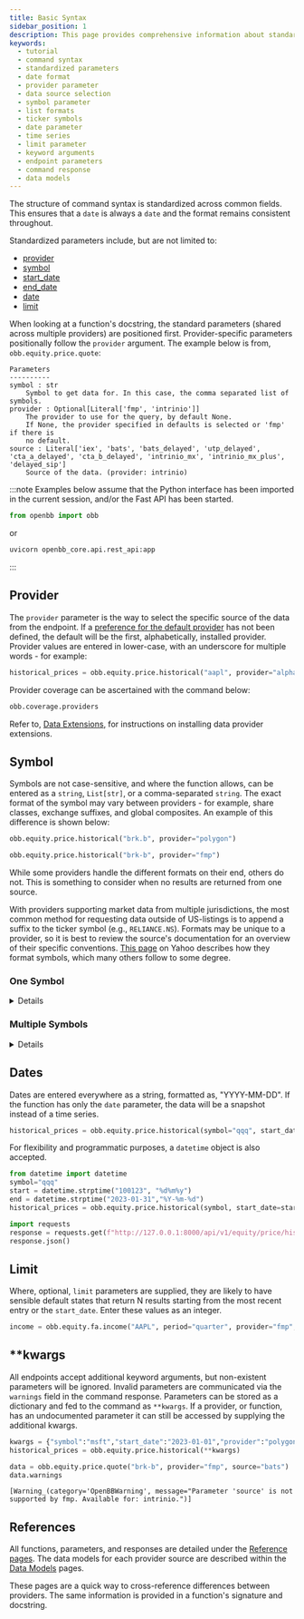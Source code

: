 ```yaml
---
title: Basic Syntax
sidebar_position: 1
description: This page provides comprehensive information about standardized command syntax for an open-source platform. Topics discussed include the structure of command syntax, use of standardized parameters, usage of provider and symbol parameters, handling of date and limit parameters, and more. Also explored, are the methods for selecting data sources, handling different list and ticker symbol formats, and dealing with command responses and warnings.
keywords:
  - tutorial
  - command syntax
  - standardized parameters
  - date format
  - provider parameter
  - data source selection
  - symbol parameter
  - list formats
  - ticker symbols
  - date parameter
  - time series
  - limit parameter
  - keyword arguments
  - endpoint parameters
  - command response
  - data models
---
```



<HeadTitle title="Basic Syntax - Usage | OpenBB Platform Docs" />

The structure of command syntax is standardized across common fields. This ensures that a `date` is always a `date` and the format remains consistent throughout.

Standardized parameters include, but are not limited to:

- [provider](#provider)
- [symbol](#symbol)
- [start_date](#dates)
- [end_date](#dates)
- [date](#dates)
- [limit](#limit)

When looking at a function's docstring, the standard parameters (shared across multiple providers) are positioned first. Provider-specific parameters positionally follow the `provider` argument. The example below is from, `obb.equity.price.quote`:

```console
Parameters
----------
symbol : str
    Symbol to get data for. In this case, the comma separated list of symbols.
provider : Optional[Literal['fmp', 'intrinio']]
    The provider to use for the query, by default None.
    If None, the provider specified in defaults is selected or 'fmp' if there is
    no default.
source : Literal['iex', 'bats', 'bats_delayed', 'utp_delayed', 'cta_a_delayed', 'cta_b_delayed', 'intrinio_mx', 'intrinio_mx_plus', 'delayed_sip']
    Source of the data. (provider: intrinio)
```

:::note
Examples below assume that the Python interface has been imported in the current session, and/or the Fast API has been started.

```python
from openbb import obb
```

or

```python
uvicorn openbb_core.api.rest_api:app
```

:::

## Provider

The `provider` parameter is the way to select the specific source of the data from the endpoint. If a [preference for the default provider](/platform/user_guides/settings_and_environment_variables) has not been defined, the default will be the first, alphabetically, installed provider. Provider values are entered in lower-case, with an underscore for multiple words - for example:

```python
historical_prices = obb.equity.price.historical("aapl", provider="alpha_vantage")
```

Provider coverage can be ascertained with the command below:

```python
obb.coverage.providers
```

Refer to, [Data Extensions](/platform/user_guides/extensions), for instructions on installing data provider extensions.

## Symbol

Symbols are not case-sensitive, and where the function allows, can be entered as a `string`, `List[str]`, or a comma-separated `string`. The exact format of the symbol may vary between providers - for example, share classes, exchange suffixes, and global composites. An example of this difference is shown below:

```python
obb.equity.price.historical("brk.b", provider="polygon")
```

```python
obb.equity.price.historical("brk-b", provider="fmp")
```

While some providers handle the different formats on their end, others do not. This is something to consider when no results are returned from one source.

With providers supporting market data from multiple jurisdictions, the most common method for requesting data outside of US-listings is to append a suffix to the ticker symbol (e.g., `RELIANCE.NS`). Formats may be unique to a provider, so it is best to review the source's documentation for an overview of their specific conventions. [This page](https://help.yahoo.com/kb/SLN2310.html) on Yahoo describes how they format symbols, which many others follow to some degree.

### One Symbol

<details>
```python
quote = obb.equity.price.quote(symbol="td", provider="fmp")
```
</details>

### Multiple Symbols

<details>

The OpenBB Provider module enforces REST-compliant lists that can be entered in either format through the Python interface.

#### Comma-Separated String

This is the format required by the Fast API, when creating new data endpoints, it is important that the Python interface is able to accept both formats.

```python
quotes = obb.equity.price.quote("td,schw,jpm,ms", provider="fmp")
```

```python
import requests
r = requests.get("http://127.0.0.1:8000/api/v1/equity/price/quote?provider=fmp&symbol=td,schw,ms,jpm")
r.json()
```

#### Python List

Entering a list will provide the same outcome as above.

```python
quotes = obb.equity.price.quote(["td","schw","jpm","ms"], provider="fmp")
```

Lists of symbols can be generated from the results of other functions, and then passed to the input.

```python
symbol="spgi"
symbols = obb.equity.compare.peers(symbol).results.peers_list+[symbol]
quotes = obb.equity.price.quote(symbols)
```

:::note
To accomplish this same task through the Fast API, convert the list to a comma-separated string.
:::

```python
import requests
symbol="spgi"
r = requests.get(f"http://127.0.0.1:8000/api/v1/equity/compare/peers?provider=fmp&symbol={symbol}")
symbols_list = r.json()["results"]["peers_list"]+[symbol]
symbols = ",".join(symbols_list)
response = requests.get(f"http://127.0.0.1:8000/api/v1/equity/price/quote?provider=fmp&symbol={symbols}")
response.json()
```

</details>

## Dates

Dates are entered everywhere as a string, formatted as, "YYYY-MM-DD". If the function has only the `date` parameter, the data will be a snapshot instead of a time series.

```python
historical_prices = obb.equity.price.historical(symbol="qqq", start_date="2023-01-10", end_date="2023-01-31", provider="fmp")
```

For flexibility and programmatic purposes, a `datetime` object is also accepted.

```python
from datetime import datetime
symbol="qqq"
start = datetime.strptime("100123", "%d%m%y")
end = datetime.strptime("2023-01-31","%Y-%m-%d")
historical_prices = obb.equity.price.historical(symbol, start_date=start, end_date=end, provider="fmp")
```

```python
import requests
response = requests.get(f"http://127.0.0.1:8000/api/v1/equity/price/historical?provider=fmp&symbol={symbol}&start_date={start}&end_date={end}")
response.json()
```

## Limit

Where, optional, `limit` parameters are supplied, they are likely to have sensible default states that return N results starting from the most recent entry or the `start_date`. Enter these values as an integer.

```python
income = obb.equity.fa.income("AAPL", period="quarter", provider="fmp", limit=4)
```

## \*\*kwargs

All endpoints accept additional keyword arguments, but non-existent parameters will be ignored. Invalid parameters are communicated via the `warnings` field in the command response. Parameters can be stored as a dictionary and fed to the command as `**kwargs`. If a provider, or function, has an undocumented parameter it can still be accessed by supplying the additional kwargs.

```python
kwargs = {"symbol":"msft","start_date":"2023-01-01","provider":"polygon"}
historical_prices = obb.equity.price.historical(**kwargs)
```

```python
data = obb.equity.price.quote("brk-b", provider="fmp", source="bats")
data.warnings
```

```console
[Warning_(category='OpenBBWarning', message="Parameter 'source' is not supported by fmp. Available for: intrinio.")]
```

## References

All functions, parameters, and responses are detailed under the [Reference pages](/platform/reference). The data models for each provider source are described within the [Data Models](/platform/data_models) pages.

These pages are a quick way to cross-reference differences between providers. The same information is provided in a function's signature and docstring.
